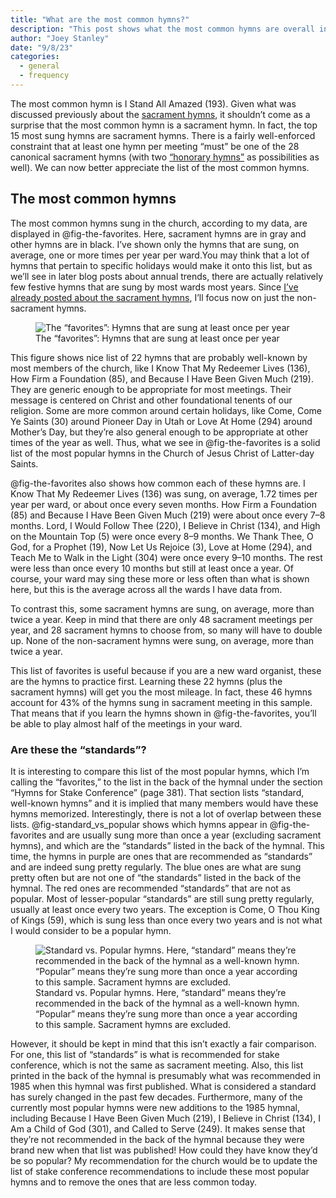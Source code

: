 ```yaml
---
title: "What are the most common hymns?"
description: "This post shows what the most common hymns are overall in LDS sacrament meetings."
author: "Joey Stanley"
date: "9/8/23"
categories:
  - general
  - frequency
---
```


The most common hymn is <hymn>I Stand All Amazed (193)</hymn>. Given what was discussed previously about the [sacrament hymns](/posts/sacrament.qmd), it shouldn't come as a surprise that the most common hymn is a sacrament hymn. In fact, the top 15 most sung hymns are sacrament hymns. There is a fairly well-enforced constraint that at least one hymn per meeting "must" be one of the 28 canonical sacrament hymns (with two ["honorary hymns"](/posts/sacrament.qmd#non-sacrament-hymns) as possibilities as well). We can now better appreciate the list of the most common hymns.

## The most common hymns

The most common hymns sung in the church, according to my data, are displayed in @fig-the-favorites. Here, sacrament hymns are in gray and other hymns are in black. I've shown only the hymns that are sung, on average, one or more times per year per ward.[You may think that a lot of hymns that pertain to specific holidays would make it onto this list, but as we'll see in later blog posts about annual trends, there are actually relatively few festive hymns that are sung by most wards most years.]{.aside} Since [I've already posted about the sacrament hymns](/posts/sacrament.qmd), I'll focus now on just the non-sacrament hymns.

![The "favorites": Hymns that are sung at least once per year](../images/the_favorites.jpeg){#fig-the-favorites}

This figure shows nice list of 22 hymns that are probably well-known by most members of the church, like <hymn>I Know That My Redeemer Lives (136)</hymn>, <hymn>How Firm a Foundation (85)</hymn>, and <hymn>Because I Have Been Given Much (219)</hymn>. They are generic enough to be appropriate for most meetings. Their message is centered on Christ and other foundational tenents of our religion. Some are more common around certain holidays, like <hymn>Come, Come Ye Saints (30)</hymn> around Pioneer Day in Utah or <hymn>Love At Home (294)</hymn> around Mother's Day, but they're also general enough to be appropriate at other times of the year as well. Thus, what we see in @fig-the-favorites is a solid list of the most popular hymns in the Church of Jesus Christ of Latter-day Saints.

@fig-the-favorites also shows how common each of these hymns are. <hymn>I Know That My Redeemer Lives (136)</hymn> was sung, on average, 1.72 times per year per ward, or about once every seven months. <hymn>How Firm a Foundation (85)</hymn> and <hymn>Because I Have Been Given Much (219)</hymn> were about once every 7--8 months. <hymn>Lord, I Would Follow Thee (220)</hymn>, <hymn>I Believe in Christ (134)</hymn>, and <hymn>High on the Mountain Top (5)</hymn> were once every 8--9 months. <hymn>We Thank Thee, O God, for a Prophet (19)</hymn>, <hymn>Now Let Us Rejoice (3)</hymn>, <hymn>Love at Home (294)</hymn>, and <hymn>Teach Me to Walk in the Light (304)</hymn> were once every 9--10 months. The rest were less than once every 10 months but still at least once a year. Of course, your ward may sing these more or less often than what is shown here, but this is the average across all the wards I have data from.

To contrast this, some sacrament hymns are sung, on average, more than twice a year. Keep in mind that there are only 48 sacrament meetings per year, and 28 sacrament hymns to choose from, so many will have to double up. None of the non-sacrament hymns were sung, on average, more than twice a year.

This list of favorites is useful because if you are a new ward organist, these are the hymns to practice first. Learning these 22 hymns (plus the sacrament hymns) will get you the most mileage. In fact, these 46 hymns account for 43% of the hymns sung in sacrament meeting in this sample. That means that if you learn the hymns shown in @fig-the-favorites, you'll be able to play almost half of the meetings in your ward.

### Are these the "standards"?

It is interesting to compare this list of the most popular hymns, which I'm calling the "favorites," to the list in the back of the hymnal under the section "Hymns for Stake Conference" (page 381). That section lists "standard, well-known hymns" and it is implied that many members would have these hymns memorized. Interestingly, there is not a lot of overlap between these lists. @fig-standard_vs_popular shows which hymns appear in @fig-the-favorites and are usually sung more than once a year (excluding sacrament hymns), and which are the "standards" listed in the back of the hymnal. This time, the hymns in purple are ones that are recommended as "standards" and are indeed sung pretty regularly. The blue ones are what are sung pretty often but are not one of "the standards" listed in the back of the hymnal. The red ones are recommended "standards" that are not as popular. Most of lesser-popular "standards" are still sung pretty regularly, usually at least once every two years. The exception is <hymn>Come, O Thou King of Kings (59)</hymn>, which is sung less than once every two years and is not what I would consider to be a popular hymn.

![Standard vs. Popular hymns. Here, "standard" means they're recommended in the back of the hymnal as a well-known hymn. "Popular" means they're sung more than once a year according to this sample. Sacrament hymns are excluded.](../images/standard_vs_popular.jpeg){#fig-standard_vs_popular}

However, it should be kept in mind that this isn't exactly a fair comparison. For one, this list of "standards" is what is recommended for stake conference, which is not the same as sacrament meeting. Also, this list printed in the back of the hymnal is presumably what was recommended in 1985 when this hymnal was first published. What is considered a standard has surely changed in the past few decades. Furthermore, many of the currently most popular hymns were new additions to the 1985 hymnal, including <hymn>Because I Have Been Given Much (219)</hymn>, <hymn>I Believe in Christ (134)</hymn>, <hymn>I Am a Child of God (301)</hymn>, and <hymn>Called to Serve (249)</hymn>. It makes sense that they're not recommended in the back of the hymnal because they were brand new when that list was published! How could they have know they'd be so popular? My recommendation for the church would be to update the list of stake conference recommendations to include these most popular hymns and to remove the ones that are less common today.

